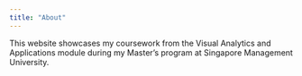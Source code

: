 ```yaml
---
title: "About"
---
```


This website showcases my coursework from the Visual Analytics and Applications module during my Master’s program at Singapore Management University.
